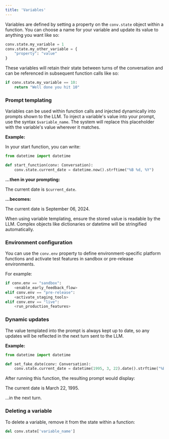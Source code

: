 ```yaml
---
title: 'Variables'
---
```


Variables are defined by setting a property on the `conv.state` object within a function. You can choose a name for your variable
and update its value to anything you want like so:

```python
conv.state.my_variable = 1
conv.state.my_other_variable = {
    "property": "value"
}
```

These variables will retain their state between turns of the conversation and can be referenced in subsequent function calls like so:

```python
if conv.state.my_variable == 10:
    return "Well done you hit 10"
```

### Prompt templating

Variables can be used within function calls and injected dynamically into prompts shown to the LLM. To inject a variable's value
into your prompt, use the syntax `$variable_name`. The system will replace this placeholder with the variable's value wherever it matches.

**Example:**

In your start function, you can write:

```python
from datetime import datetime

def start_function(conv: Conversation):
    conv.state.current_date = datetime.now().strftime("%B %d, %Y")
```

**...then in your prompting:**

The current date is `$current_date`.

**...becomes:**

The current date is September 06, 2024.

When using variable templating, ensure the stored value is readable by the LLM. Complex objects like dictionaries or datetime
will be stringified automatically.

### Environment configuration

You can use the `conv.env` property to define environment-specific platform functions and activate test features in sandbox or
pre-release environments.

For example:

```python
if conv.env == "sandbox":
    <enable_early_feedback_flow>
elif conv.env == "pre-release":
    <activate_staging_tools>
elif conv.env == "live":
    <run_production_features>
```

### Dynamic updates

The value templated into the prompt is always kept up to date, so any updates will be reflected in the next turn sent to the LLM.

**Example:**

```python
from datetime import datetime

def set_fake_date(conv: Conversation):
    conv.state.current_date = datetime(1995, 3, 22).date().strftime("%B %d, %Y")
```

After running this function, the resulting prompt would display:

The current date is March 22, 1995.

...in the next turn.

### Deleting a variable

To delete a variable, remove it from the state within a function:

```python
del conv.state['variable_name']
```